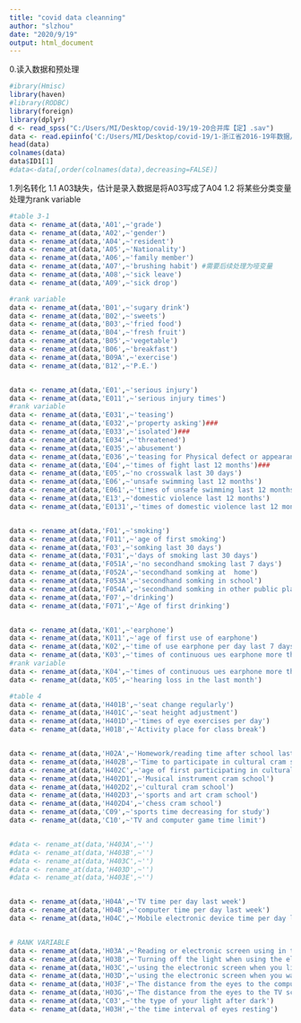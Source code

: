 ```yaml
---
title: "covid data cleanning"
author: "slzhou"
date: "2020/9/19"
output: html_document
---
```

0.读入数据和预处理
```r
#ibrary(Hmisc)
library(haven)
#library(RODBC)
library(foreign)
library(dplyr)
d <- read_spss("C:/Users/MI/Desktop/covid-19/19-20合并库【定】.sav")
data <- read.epiinfo('C:/Users/MI/Desktop/covid-19/1-浙江省2016-19年数据/全国项目16-18/浙江省学生常见病监测数据（最终库）/（浙江省） 表3-1+表4 学生健康状况及影响因素调查表&视力不良.rec')
head(data)
colnames(data)
data$ID1[1]
#data<-data[,order(colnames(data),decreasing=FALSE)]
```



1.列名转化
1.1 A03缺失，估计是录入数据是将A03写成了A04
1.2 将某些分类变量处理为rank variable
```r
#table 3-1
data <- rename_at(data,'A01',~'grade')
data <- rename_at(data,'A02',~'gender')
data <- rename_at(data,'A04',~'resident')
data <- rename_at(data,'A05',~'Nationality')
data <- rename_at(data,'A06',~'family member')
data <- rename_at(data,'A07',~'brushing habit') #需要后续处理为哑变量
data <- rename_at(data,'A08',~'sick leave')
data <- rename_at(data,'A09',~'sick drop')

#rank variable
data <- rename_at(data,'B01',~'sugary drink')
data <- rename_at(data,'B02',~'sweets')
data <- rename_at(data,'B03',~'fried food')
data <- rename_at(data,'B04',~'fresh fruit')
data <- rename_at(data,'B05',~'vegetable')
data <- rename_at(data,'B06',~'breakfast')
data <- rename_at(data,'B09A',~'exercise')
data <- rename_at(data,'B12',~'P.E.')


data <- rename_at(data,'E01',~'serious injury')
data <- rename_at(data,'E011',~'serious injury times')
#rank variable
data <- rename_at(data,'E031',~'teasing')
data <- rename_at(data,'E032',~'property asking')###
data <- rename_at(data,'E033',~'isolated')###
data <- rename_at(data,'E034',~'threatened')
data <- rename_at(data,'E035',~'abusement')
data <- rename_at(data,'E036',~'teasing for Physical defect or appearance')
data <- rename_at(data,'E04',~'times of fight last 12 months')###
data <- rename_at(data,'E05',~'no crosswalk last 30 days')
data <- rename_at(data,'E06',~'unsafe swimming last 12 months')
data <- rename_at(data,'E061',~'times of unsafe swimming last 12 months')
data <- rename_at(data,'E13',~'domestic violence last 12 months')
data <- rename_at(data,'E0131',~'times of domestic violence last 12 months')


data <- rename_at(data,'F01',~'smoking')
data <- rename_at(data,'F011',~'age of first smoking')
data <- rename_at(data,'F03',~'somking last 30 days')
data <- rename_at(data,'F031',~'days of smoking last 30 days')
data <- rename_at(data,'F051A',~'no secondhand smoking last 7 days')
data <- rename_at(data,'F052A',~'secondhand somking at  home')
data <- rename_at(data,'F053A',~'secondhand somking in school')
data <- rename_at(data,'F054A',~'secondhand somking in other public place')
data <- rename_at(data,'F07',~'drinking')
data <- rename_at(data,'F071',~'Age of first drinking')


data <- rename_at(data,'K01',~'earphone')
data <- rename_at(data,'K011',~'age of first use of earphone')
data <- rename_at(data,'K02',~'time of use earphone per day last 7 days')
data <- rename_at(data,'K03',~'times of continuous ues earphone more than 1 hour last 7 days')
#rank variable
data <- rename_at(data,'K04',~'times of continuous ues earphone more than 30 minutes in a noisy environment last 7 days')###
data <- rename_at(data,'K05',~'hearing loss in the last month')
```


```r
#table 4
data <- rename_at(data,'H401B',~'seat change regularly')
data <- rename_at(data,'H401C',~'seat height adjustment')
data <- rename_at(data,'H401D',~'times of eye exercises per day')
data <- rename_at(data,'H01B',~'Activity place for class break')


data <- rename_at(data,'H02A',~'Homework/reading time after school last week')
data <- rename_at(data,'H402B',~'Time to participate in cultural cram school last week')
data <- rename_at(data,'H402C',~'age of first participating in cultural cram school')
data <- rename_at(data,'H402D1',~'Musical instrument cram school')
data <- rename_at(data,'H402D2',~'cultural cram school')
data <- rename_at(data,'H402D3',~'sports and art cram school')
data <- rename_at(data,'H402D4',~'chess cram school')
data <- rename_at(data,'C09',~'sports time decreasing for study')
data <- rename_at(data,'C10',~'TV and computer game time limit')


#data <- rename_at(data,'H403A',~'')
#data <- rename_at(data,'H403B',~'')
#data <- rename_at(data,'H403C',~'')
#data <- rename_at(data,'H403D',~'')
#data <- rename_at(data,'H403E',~'')


data <- rename_at(data,'H04A',~'TV time per day last week')
data <- rename_at(data,'H04B',~'computer time per day last week')
data <- rename_at(data,'H04C',~'Mobile electronic device time per day last week')


# RANK VARIABLE
data <- rename_at(data,'H03A',~'Reading or electronic screen using in the sun')
data <- rename_at(data,'H03B',~'Turning off the light when using the electronic screen after dark')
data <- rename_at(data,'H03C',~'using the electronic screen when you lie down')
data <- rename_at(data,'H03D',~'using the electronic screen when you walk or driving')###
data <- rename_at(data,'H03F',~'The distance from the eyes to the computer screen is more than 66cm')
data <- rename_at(data,'H03G',~'The distance from the eyes to the TV screen is more than 3m')
data <- rename_at(data,'C03',~'the type of your light after dark')
data <- rename_at(data,'H03H',~'the time interval of eyes resting')



```

